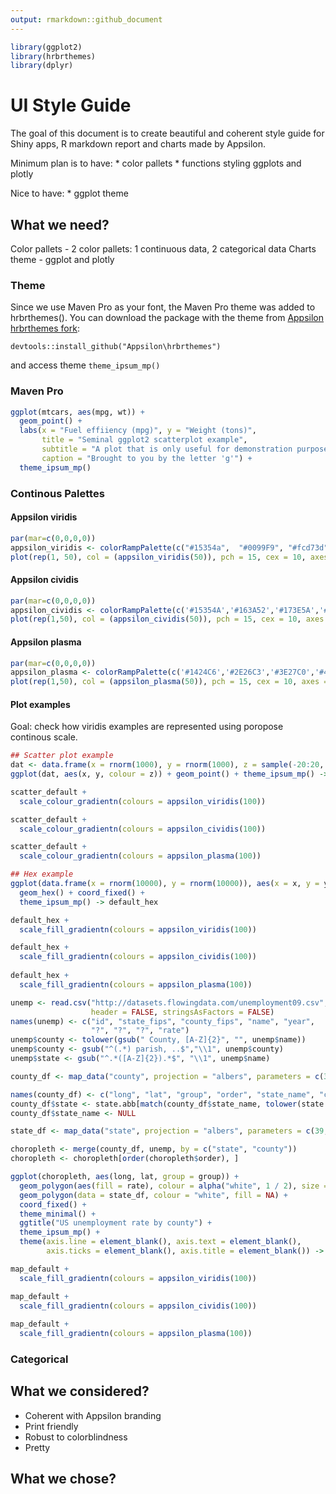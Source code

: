 ```yaml
---
output: rmarkdown::github_document
---
```



```r
library(ggplot2)
library(hrbrthemes)
library(dplyr)
```

# UI Style Guide

The goal of this document is to create beautiful and coherent style guide for Shiny apps, R markdown report and charts made by Appsilon.

Minimum plan is to have:
* color pallets
* functions styling ggplots and plotly

Nice to have:
* ggplot theme

## What we need?

Color pallets - 2 color pallets: 1 continuous data, 2 categorical data
Charts theme - ggplot and plotly

### Theme

Since we use Maven Pro as your font, the Maven Pro theme was added to hrbrthemes(). You can download the package with the theme from [Appsilon hrbrthemes fork](https://github.com/Appsilon/hrbrthemes):

`devtools::install_github("Appsilon\hrbrthemes")`

and access theme `theme_ipsum_mp()`

### Maven Pro

```r
ggplot(mtcars, aes(mpg, wt)) +
  geom_point() +
  labs(x = "Fuel effiiency (mpg)", y = "Weight (tons)",
       title = "Seminal ggplot2 scatterplot example",
       subtitle = "A plot that is only useful for demonstration purposes",
       caption = "Brought to you by the letter 'g'") + 
  theme_ipsum_mp()
```

### Continous Palettes

#### Appsilon viridis

```r
par(mar=c(0,0,0,0))
appsilon_viridis <- colorRampPalette(c("#15354a",  "#0099F9", "#fcd73d"))
plot(rep(1, 50), col = (appsilon_viridis(50)), pch = 15, cex = 10, axes = 0, ann=FALSE, ylim = c(0,1), main = "a")
```

#### Appsilon cividis

```r
par(mar=c(0,0,0,0))
appsilon_cividis <- colorRampPalette(c('#15354A','#163A52','#173E5A','#184362','#19476A','#194C72','#1A517A','#1A5683','#1A5B8C','#1A6094','#1A659D','#1A6AA6','#196FAF','#1874B8','#1779C1','#157ECA','#1384D3','#1089DD','#0C8EE6','#0694EF','#0099F9','#419CF1','#5C9EE9','#6FA1E0','#7EA4D8','#8BA7D0','#97A9C7','#A2ACBF','#ABAFB7','#B4B3AE','#BCB6A5','#C4B99D','#CBBC94','#D2BF8B','#D9C382','#DFC678','#E5C96E','#EBCD63','#F1D058','#F7D44B','#FCD73D'))
plot(rep(1,50), col = (appsilon_cividis(50)), pch = 15, cex = 10, axes = 0, ann=FALSE, ylim = c(0,1))
```

#### Appsilon plasma

```r
par(mar=c(0,0,0,0))
appsilon_plasma <- colorRampPalette(c('#1424C6','#2E26C3','#3E27C0','#4A29BD','#542BBA','#5D2DB7','#6530B4','#6D32B1','#7334AE','#7A37AB','#8039A8','#863CA5','#8B3EA2','#91419F','#96449C','#9B4699','#9F4996','#A44C93','#A84E90','#AD518D','#B15489','#B55786','#B95A83','#BD5D80','#C1607D','#C56379','#C96676','#CD6873','#D16B6F','#D46E6C','#D87168','#DB7465','#DF7761','#E27A5D','#E67E59','#E98155','#ED8451','#F0874D','#F38A48','#F78D43','#FA903E'))
plot(rep(1,50), col = (appsilon_plasma(50)), pch = 15, cex = 10, axes = 0, ann=FALSE, ylim = c(0.99,1))
```

#### Plot examples

Goal: check how viridis examples are represented using poropose continous scale.

```r
## Scatter plot example
dat <- data.frame(x = rnorm(1000), y = rnorm(1000), z = sample(-20:20, 1000, TRUE))
ggplot(dat, aes(x, y, colour = z)) + geom_point() + theme_ipsum_mp() -> scatter_default

scatter_default +
  scale_colour_gradientn(colours = appsilon_viridis(100))

scatter_default +
  scale_colour_gradientn(colours = appsilon_cividis(100))

scatter_default +
  scale_colour_gradientn(colours = appsilon_plasma(100))

## Hex example
ggplot(data.frame(x = rnorm(10000), y = rnorm(10000)), aes(x = x, y = y)) +
  geom_hex() + coord_fixed() +
  theme_ipsum_mp() -> default_hex

default_hex +
  scale_fill_gradientn(colours = appsilon_viridis(100))

default_hex +
  scale_fill_gradientn(colours = appsilon_cividis(100))
  
default_hex +
  scale_fill_gradientn(colours = appsilon_plasma(100))
```

```r
unemp <- read.csv("http://datasets.flowingdata.com/unemployment09.csv",
                  header = FALSE, stringsAsFactors = FALSE)
names(unemp) <- c("id", "state_fips", "county_fips", "name", "year",
                  "?", "?", "?", "rate")
unemp$county <- tolower(gsub(" County, [A-Z]{2}", "", unemp$name))
unemp$county <- gsub("^(.*) parish, ..$","\\1", unemp$county)
unemp$state <- gsub("^.*([A-Z]{2}).*$", "\\1", unemp$name)

county_df <- map_data("county", projection = "albers", parameters = c(39, 45))

names(county_df) <- c("long", "lat", "group", "order", "state_name", "county")
county_df$state <- state.abb[match(county_df$state_name, tolower(state.name))]
county_df$state_name <- NULL

state_df <- map_data("state", projection = "albers", parameters = c(39, 45))

choropleth <- merge(county_df, unemp, by = c("state", "county"))
choropleth <- choropleth[order(choropleth$order), ]

ggplot(choropleth, aes(long, lat, group = group)) +
  geom_polygon(aes(fill = rate), colour = alpha("white", 1 / 2), size = 0.2) +
  geom_polygon(data = state_df, colour = "white", fill = NA) +
  coord_fixed() +
  theme_minimal() +
  ggtitle("US unemployment rate by county") +
  theme_ipsum_mp() +
  theme(axis.line = element_blank(), axis.text = element_blank(),
        axis.ticks = element_blank(), axis.title = element_blank()) -> map_default

map_default +
  scale_fill_gradientn(colours = appsilon_viridis(100))

map_default +
  scale_fill_gradientn(colours = appsilon_cividis(100))
  
map_default +
  scale_fill_gradientn(colours = appsilon_plasma(100))
```


### Categorical



## What we considered?

* Coherent with Appsilon branding
* Print friendly
* Robust to colorblindness
* Pretty

## What we chose?
